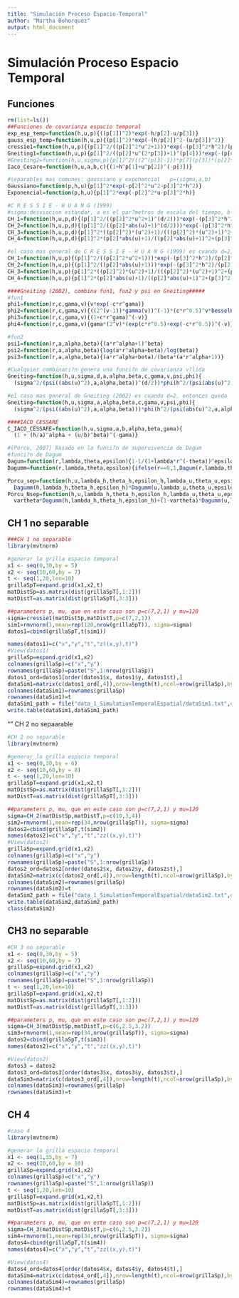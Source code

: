 ```yaml
---
title: "Simulación Proceso Espacio-Temporal"
author: "Martha Bohorquez"
output: html_document
---
```


# Simulación Proceso Espacio Temporal

## Funciones

```r
rm(list=ls())
##Funciones de covarianza espacio temporal
exp_esp_temp=function(h,u,p){((p[1])^2)*exp(-h/p[2]-u/p[3])}
gauss_esp_temp=function(h,u,p){(p[1]^2)*exp(-(h/p[2])^2-(u/p[3])^2)}
cressie1=function(h,u,p){(p[1]^2/((p[2]^2*u^2+1)))*exp(-(p[3]^2*h^2)/(p[2]^2*u^2+1))}
Gneiting1=function(h,u,p){p[1]^2/((p[2]*u^(2*p[3])+1)^(p[4]))*exp(-(p[6]*h^(2*p[5]))/((p[2]*u^(2*p[3])+1)^(p[4]*p[5])))}
#Gneiting2=function(h,u,sigma,p){p[1]^2/((2^(p[3]-1))*p[7](p[3])*(p[2]*u^(2*p[3])+1)^(p[4]+p[5]))*(((p[6]*h)/((p[2]*u^(2*[3])+1)^(p[5]/2)))^p[3])*besselK(((p[6]*h)/((p[2]*u^(2*[3])+1)^(p[5]/2))),p[3])}
Iaco_Cesare=function(h,u,a,b,c){(1+h^p[1]+u^p[2])^(-p[3])}
```

```r
#separables mas comunes: gaussiano y exponencial   p=(sigma,a,b)
Gaussiano=function(p,h,u){p[1]^2*exp(-p[2]^2*u^2-p[3]^2*h^2)}
Exponencial=function(p,h,u){p[1]^2*exp(-p[2]^2*u-p[3]^2*h)}
```

```r
#C R E S S I E - H U A N G (1999)
#sigma:desviacion estandar, a es el par?metros de escala del tiempo, b es el par?metros de escala del espacio, d es la dimensi?n espacial; a,b positivos
CH_1=function(h,u,p,d){(p[1]^2/((p[2]^2*u^2+1)^(d/2)))*exp(-(p[3]^2*h^2)/(p[2]^2*u^2+1))}
CH_2=function(h,u,p,d){(p[1]^2/((p[2]*abs(u)+1)^(d/2)))*exp(-(p[3]^2*h^2)/(p[2]*abs(u)+1))}
CH_3=function(h,u,p,d){p[1]^2*((p[2]^2)*(u^2)+1)/(((p[2]^2)*(u^2)+1)^2+(p[3]^2)*h^2)^((d+1)/2)}
CH_4=function(h,u,p,d){p[1]^2*(p[2]*abs(u)+1)/((p[2]*abs(u)+1)^2+(p[3]^2)*h^2)^((d+1)/2)}
```

```r
#el caso mas general de C R E S S I E - H U A N G (1999) es cuando d=2, entonces queda
CH_1=function(h,u,p){(p[1]^2/((p[2]^2*u^2+1)))*exp(-(p[3]^2*h^2)/(p[2]^2*u^2+1))}
CH_2=function(h,u,p){(p[1]^2/((p[2]*abs(u)+1)))*exp(-(p[3]^2*h^2)/(p[2]*abs(u)+1))}
CH_3=function(h,u,p){p[1]^2*((p[2]^2)*(u^2)+1)/(((p[2]^2)*(u^2)+1)^2+(p[3]^2)*h^2)^((3)/2)}
CH_4=function(h,u,p){p[1]^2*(p[2]*abs(u)+1)/((p[2]*abs(u)+1)^2+(p[3]^2)*h^2)^((3)/2)}
```

```r
####Gneiting (2002), combina fun1, fun2 y psi en Gneiting#####
#fun1
phi1=function(r,c,gama,v){v*exp(-c*r^gama)}                                            #c>0, 0<gama<=1, siempre v=1
phi2=function(r,c,gama,v){((2^(v-1))*gamma(v))^(-1)*(c*r^0.5)^v*besselK(c*r^0.5,v)}    #c>0, v>0
phi3=function(r,c,gama,v){(1+c*r^gama)^(-v)}                                           #c>0, 0<gama<=1, v>0
phi4=function(r,c,gama,v){gama*(2^v)*(exp(c*r^0.5)+exp(-c*r^0.5))^(-v)}                #c>0, v>0, siempre gama=1
```

```r
#fun2
psi1=function(r,a,alpha,beta){(a*r^alpha+1)^beta}                                      #a>0, 0<alpha<=1, 0<=beta<=1
psi2=function(r,a,alpha,beta){log(a*r^alpha+beta)/log(beta)}                           #a>0, beta>1,  0<alpha<=1
psi3=function(r,a,alpha,beta){(a*r^alpha+beta)/(beta*(a*r^alpha+1))}                   #a>0, 0<beta<=1   0<alpha<=1  
```

```r
#Cualquier combinaci?n genera una funci?n de covarianza v?lida
Gneiting=function(h,u,sigma,d,a,alpha,beta,c,gama,v,psi,phi){
  (sigma^2/(psi((abs(u)^2),a,alpha,beta))^(d/2))*phi(h^2/(psi(abs(u)^2,a,alpha,beta)),c,gama,v)}
```

```r
#el caso mas general de Gneiting (2002) es cuando d=2, entonces queda
Gneiting=function(h,u,sigma,a,alpha,beta,c,gama,v,psi,phi){
  (sigma^2/(psi((abs(u)^2),a,alpha,beta)))*phi(h^2/(psi(abs(u)^2,a,alpha,beta)),c,gama,v)}
```

```r
####IACO_CESSARE
C_IACO_CESSARE=function(h,u,sigma,a,b,alpha,beta,gama){
  (1 + (h/a)^alpha + (u/b)^beta)^(-gama)}
```

```r
#(Porcu, 2007) Basado en la funci?n de supervivencia de Dagum 
#funci?n de Dagum
Dagum=function(r,lambda,theta,epsilon){1-1/(1+lambda*r^(-theta))^epsilon}                                                                                     #lamdba, theta in (0,7), epsilon in (0,7)
Dagumm=function(r,lambda,theta,epsilon){ifelse(r==0,1,Dagum(r,lambda,theta,epsilon))}

Porcu_sep=function(h,u,lambda_h,theta_h,epsilon_h,lambda_u,theta_u,epsilon_u){
  Dagumm(h,lambda_h,theta_h,epsilon_h)*Dagumm(u,lambda_u,theta_u,epsilon_u)}      
Porcu_Nsep=function(h,u,lambda_h,theta_h,epsilon_h,lambda_u,theta_u,epsilon_u,vartheta){
  vartheta*Dagumm(h,lambda_h,theta_h,epsilon_h)+(1-vartheta)*Dagumm(u,lambda_u,theta_u,epsilon_u)}
```

## CH 1 no separable

```r
###CH 1 no separable
library(mvtnorm)
```

```r
#generar la grilla espacio temporal
x1 <- seq(0,30,by = 5)
x2 <- seq(10,60,by = 7)
t <- seq(1,20,len=10) 
grillaSpT=expand.grid(x1,x2,t)
matDistSp=as.matrix(dist(grillaSpT[,1:2]))
matDistT=as.matrix(dist(grillaSpT[,3:3]))
```

```r
##parameters p, mu, que en este caso son p=c(7,2,1) y mu=120
sigma=cressie1(matDistSp,matDistT,p=c(7,2,1))
sim1=rmvnorm(1,mean=rep(120,nrow(grillaSpT)), sigma=sigma)
datos1=cbind(grillaSpT,t(sim1))
```

```r
names(datos1)=c("x","y","t","z((x,y),t)")
#View(datos1)
grillaSp=expand.grid(x1,x2)
colnames(grillaSp)=c("x","y")
rownames(grillaSp)=paste("S",1:nrow(grillaSp))
datos1_ord=datos1[order(datos1$x, datos1$y, datos1$t),]
dataSim1=matrix(c(datos1_ord[,4]),nrow=length(t),ncol=nrow(grillaSp),byrow=F)
colnames(dataSim1)=rownames(grillaSp)
rownames(dataSim1)=t
dataSim1_path = file("data_1_SimulationTemporalEspatial/dataSim1.txt",open="at")
write.table(dataSim1,dataSim1_path)
```

"" CH 2 no sepaarable

```r
#CH 2 no separable
library(mvtnorm)
```

```r
#generar la grilla espacio temporal 
x1 <- seq(0,30,by = 6)
x2 <- seq(10,60,by = 8)
t <- seq(1,20,len=10) 
grillaSpT=expand.grid(x1,x2,t)
matDistSp=as.matrix(dist(grillaSpT[,1:2]))
matDistT=as.matrix(dist(grillaSpT[,3:3]))
```

```r
##parameters p, mu, que en este caso son p=c(7,2,1) y mu=120
sigma=CH_2(matDistSp,matDistT,p=c(10,3,4))
sim2=rmvnorm(1,mean=rep(34,nrow(grillaSpT)), sigma=sigma)
datos2=cbind(grillaSpT,t(sim2))
names(datos2)=c("x","y","t","zz((x,y),t)")
#View(datos2)
grillaSp=expand.grid(x1,x2)
colnames(grillaSp)=c("x","y")
rownames(grillaSp)=paste("S",1:nrow(grillaSp))
datos2_ord=datos2[order(datos2$x, datos2$y, datos2$t),]
dataSim2=matrix(c(datos2_ord[,4]),nrow=length(t),ncol=nrow(grillaSp),byrow=F)
colnames(dataSim2)=rownames(grillaSp)
rownames(dataSim2)=t
dataSim2_path = file("data_1_SimulationTemporalEspatial/dataSim2.txt",open="at")
write.table(dataSim2,dataSim2_path)
class(dataSim2)
```

## CH3 no separable
```r
#CH 3 no separable
x1 <- seq(0,30,by = 5)
x2 <- seq(10,60,by = 7)
grillaSp=expand.grid(x1,x2)
colnames(grillaSp)=c("x","y")
rownames(grillaSp)=paste("S",1:nrow(grillaSp))
t <- seq(1,20,len=10) 
grillaSpT=expand.grid(x1,x2,t)
matDistSp=as.matrix(dist(grillaSpT[,1:2]))
matDistT=as.matrix(dist(grillaSpT[,3:3]))
```

```r
##parameters p, mu, que en este caso son p=c(7,2,1) y mu=120
sigma=CH_3(matDistSp,matDistT,p=c(6,2.5,3.2))
sim3=rmvnorm(1,mean=rep(34,nrow(grillaSpT)), sigma=sigma)
datos2=cbind(grillaSpT,t(sim3))
names(datos2)=c("x","y","t","zz((x,y),t)")
```

```r
#View(datos2)
datos3 = datos2
datos3_ord=datos3[order(datos3$x, datos3$y, datos3$t),]
dataSim3=matrix(c(datos3_ord[,4]),nrow=length(t),ncol=nrow(grillaSp),byrow=F)
colnames(dataSim3)=rownames(grillaSp)
rownames(dataSim3)=t
```

## CH 4
```r
#caso 4
library(mvtnorm)
```

```r
#generar la grilla espacio temporal
x1 <- seq(1,35,by = 7)
x2 <- seq(10,60,by = 10)
grillaSp=expand.grid(x1,x2)
colnames(grillaSp)=c("x","y")
rownames(grillaSp)=paste("S",1:nrow(grillaSp))
t <- seq(1,20,len=10) 
grillaSpT=expand.grid(x1,x2,t)
matDistSp=as.matrix(dist(grillaSpT[,1:2]))
matDistT=as.matrix(dist(grillaSpT[,3:3]))
```

```r
##parameters p, mu, que en este caso son p=c(7,2,1) y mu=120
sigma=CH_3(matDistSp,matDistT,p=c(6,2.5,3.2))
sim4=rmvnorm(1,mean=rep(34,nrow(grillaSpT)), sigma=sigma)
datos4=cbind(grillaSpT,t(sim4))
names(datos4)=c("x","y","t","zz((x,y),t)")
```

```r
#View(datos4)
datos4_ord=datos4[order(datos4$x, datos4$y, datos4$t),]
dataSim4=matrix(c(datos4_ord[,4]),nrow=length(t),ncol=nrow(grillaSp),byrow=F)
colnames(dataSim4)=rownames(grillaSp)
rownames(dataSim4)=t
```



